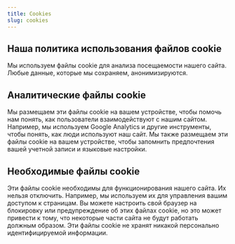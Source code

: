 ```yaml
---
title: Cookies
slug: cookies
---
```

<Row cols="2">
<Callout background="primary">

## Наша политика использования файлов cookie

Мы используем файлы cookie для анализа посещаемости нашего сайта. Любые данные, которые мы сохраняем, анонимизируются.

</Callout>
<Callout background="secondary">


</Callout>
</Row>

<Row cols="2">
<Callout background="secondary">

## Аналитические файлы cookie

Мы размещаем эти файлы cookie на вашем устройстве, чтобы помочь нам понять, как пользователи взаимодействуют с нашим сайтом. Например, мы используем Google Analytics и другие инструменты, чтобы понять, как люди используют наш сайт. Мы также размещаем эти файлы cookie на вашем устройстве, чтобы запомнить предпочтения вашей учетной записи и языковые настройки.

</Callout>
<Callout background="accent">

## Необходимые файлы cookie

Эти файлы cookie необходимы для функционирования нашего сайта. Их нельзя отключить. Например, мы используем их для управления вашим доступом к страницам. Вы можете настроить свой браузер на блокировку или предупреждение об этих файлах cookie, но это может привести к тому, что некоторые части сайта не будут работать должным образом. Эти файлы cookie не хранят никакой персонально идентифицируемой информации.

</Callout>
</Row>